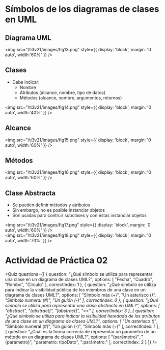 
# Símbolos de los diagramas de clases en UML

## Diagrama UML

<img 
    src="/ti3v21/images/fig13.png"
    style={{ display: 'block', margin: '0 auto', width:'60%' }} 
/>

## Clases
- Debe indicar:
	- Nombre
	- Atributos (alcance, nombre, tipo de datos)
	- Métodos (alcance, nombre, argumentos, retornos)

<img 
    src="/ti3v21/images/fig14.png"
    style={{ display: 'block', margin: '0 auto', width:'40%' }} 
/>

## Alcance

<img 
    src="/ti3v21/images/fig15.png"
    style={{ display: 'block', margin: '0 auto', width:'60%' }} 
/>

## Métodos

<img 
    src="/ti3v21/images/fig16.png"
    style={{ display: 'block', margin: '0 auto', width:'60%' }} 
/>

## Clase Abstracta
- Se pueden definir métodos y atributos
- Sin embargo, no es posible instanciar objetos
- Son usadas para contruir subclases y con éstas instanciar objetos

<img 
    src="/ti3v21/images/fig17.png"
    style={{ display: 'block', margin: '0 auto', width:'60%' }} 
/>
<br/>
<img 
    src="/ti3v21/images/fig18.png"
    style={{ display: 'block', margin: '0 auto', width:'70%' }} 
/>
<br/>

# Actividad de Práctica 02

<Quiz questions={[
  {
    question: "¿Qué símbolo se utiliza para representar una clase en un diagrama de clases UML?",
    options: [
      "Fecha",
      "Cuadro",
      "Rombo",
      "Círculo"
    ],
    correctIndex: 1
  },
  {
    question: "¿Qué símbolo se utiliza para indicar la visibilidad pública de los miembros de una clase en un diagrama de clases UML?",
    options: [
      "Símbolo más (+)",
      "Un asterisco (*)",
      "Símbolo numeral (#)",
      "Un guión (-)"
    ],
    correctIndex: 0
  },
  {
    question: "¿Qué símbolo se utiliza para representar una clase abstracta en UML?",
    options: [
      "abstract",
      "{abstract}",
      "[abstract]",
      "<<abstract>>"
    ],
    correctIndex: 3
  },
  {
    question: "¿Qué símbolo se utiliza para indicar la visibilidad heredada de los atributos de una clase en un diagrama de clases UML?",
    options: [
      "Un asterisco (*)",
      "Símbolo numeral (#)",
      "Un guión (-)",
      "Símbolo más (+)"
    ],
    correctIndex: 1
  },
  {
    question: "¿Cuál es la forma correcta de representar un parámetro de un método en un diagrama de clases UML?",
    options: [
      "(parámetro)",
      "{parámetro}",
      "parámetro: tipoDato",
      ":parámetro:"
    ],
    correctIndex: 2
  }
]} />